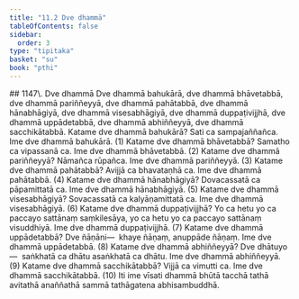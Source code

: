 ```yaml
---
title: "11.2 Dve dhammā"
tableOfContents: false
sidebar:
  order: 3
type: "tipitaka"
basket: "su"
book: "pthi"
---
```



<DynamicBreadcrumb />

<Paragraph type="center" book="pthi">
## 1147\. Dve dhammā
</Paragraph>

<Division number="352" book="pthi" bookNo="8" page="228">

<Paragraph number="1148" book="pthi">
Dve dhammā bahukārā, dve dhammā bhāvetabbā, dve dhammā pariññeyyā, dve dhammā pahātabbā, dve dhammā hānabhāgiyā, dve dhammā visesabhāgiyā, dve dhammā duppaṭivijjhā, dve dhammā uppādetabbā, dve dhammā abhiññeyyā, dve dhammā sacchikātabbā.
</Paragraph>

<Paragraph number="1149" book="pthi">
Katame dve dhammā <Emphasis>bahukārā?</Emphasis> Sati ca sampajaññañca. Ime dve dhammā bahukārā. (1)
</Paragraph>

<Paragraph number="1150" book="pthi">
Katame dve dhammā <Emphasis>bhāvetabbā?</Emphasis> Samatho ca vipassanā ca. Ime dve dhammā bhāvetabbā. (2)
</Paragraph>

<Paragraph number="1151" book="pthi">
Katame dve dhammā <Emphasis>pariññeyyā?</Emphasis> Nāmañca rūpañca. Ime dve dhammā pariññeyyā. (3)
</Paragraph>

<Paragraph number="1152" book="pthi">
Katame dve dhammā <Emphasis>pahātabbā?</Emphasis> Avijjā ca bhavataṇhā ca. Ime dve dhammā pahātabbā. (4)
</Paragraph>

<Paragraph number="1153" book="pthi">
Katame dve dhammā <Emphasis>hānabhāgiyā?</Emphasis> Dovacassatā ca pāpamittatā ca. Ime dve dhammā hānabhāgiyā. (5)
</Paragraph>

<Paragraph number="1154" book="pthi">
Katame dve dhammā <Emphasis>visesabhāgiyā?</Emphasis> Sovacassatā ca kalyāṇamittatā ca. Ime dve dhammā visesabhāgiyā. (6)
</Paragraph>

<Paragraph number="1155" book="pthi">
Katame dve dhammā <Emphasis>duppaṭivijjhā?</Emphasis> Yo ca hetu yo ca paccayo sattānaṃ saṃkilesāya, yo ca hetu yo ca paccayo sattānaṃ visuddhiyā. Ime dve dhammā duppaṭivijjhā. (7)
</Paragraph>

<Paragraph number="1156" book="pthi">
Katame dve dhammā <Emphasis>uppādetabbā?</Emphasis> Dve ñāṇāni—  khaye ñāṇaṃ, anuppāde ñāṇaṃ. Ime dve dhammā uppādetabbā. (8)
</Paragraph>

<Paragraph number="1157" book="pthi">
Katame dve dhammā <Emphasis>abhiññeyyā?</Emphasis> Dve dhātuyo—  saṅkhatā ca dhātu asaṅkhatā ca dhātu. Ime dve dhammā abhiññeyyā. (9)
</Paragraph>

<Paragraph number="1158" book="pthi">
Katame dve dhammā <Emphasis>sacchikātabbā?</Emphasis> Vijjā ca vimutti ca. Ime dve dhammā sacchikātabbā. (10)
</Paragraph>

<Paragraph number="1159" book="pthi">
Iti ime vīsati dhammā bhūtā tacchā tathā avitathā anaññathā sammā tathāgatena abhisambuddhā.
</Paragraph>
</Division>